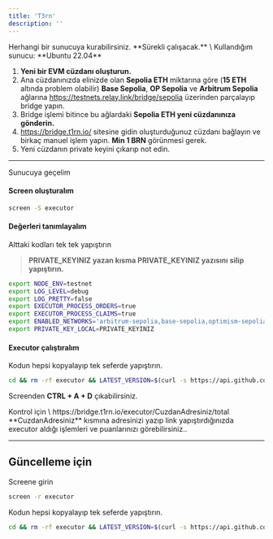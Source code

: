 ```yaml
---
title: 'T3rn'
description: ''
---
```


<Info>
Herhangi bir sunucuya kurabilirsiniz. **Sürekli çalışacak.** \
Kullandığım sunucu: **Ubuntu 22.04**
</Info>

1. **Yeni bir EVM cüzdanı oluşturun.**
2. Ana cüzdanınızda elinizde olan **Sepolia ETH** miktarına göre (**15 ETH** altında problem olabilir) **Base Sepolia**, **OP Sepolia** ve **Arbitrum Sepolia** ağlarına https://testnets.relay.link/bridge/sepolia üzerinden parçalayıp bridge yapın.
3. Bridge işlemi bitince bu ağlardaki **Sepolia ETH yeni cüzdanınıza gönderin.** 
4. https://bridge.t1rn.io/ sitesine gidin oluşturduğunuz cüzdanı bağlayın ve birkaç manuel işlem yapın. **Min 1 BRN** görünmesi gerek.
5. Yeni cüzdanın private keyini çıkarıp not edin.

---

Sunucuya geçelim

#### Screen oluşturalım

```bash
screen -S executor
```

#### Değerleri tanımlayalım
Alttaki kodları tek tek yapıştırın

> **PRIVATE_KEYINIZ yazan kısma PRIVATE_KEYINIZ yazısını silip yapıştırın.**

```bash
export NODE_ENV=testnet
export LOG_LEVEL=debug
export LOG_PRETTY=false
export EXECUTOR_PROCESS_ORDERS=true
export EXECUTOR_PROCESS_CLAIMS=true
export ENABLED_NETWORKS='arbitrum-sepolia,base-sepolia,optimism-sepolia,l1rn'
export PRIVATE_KEY_LOCAL=PRIVATE_KEYINIZ
```

#### Executor çalıştıralım

Kodun hepsi kopyalayıp tek seferde yapıştırın.

```bash
cd && rm -rf executor && LATEST_VERSION=$(curl -s https://api.github.com/repos/t3rn/executor-release/releases/latest | grep 'tag_name' | cut -d\" -f4) && EXECUTOR_URL="https://github.com/t3rn/executor-release/releases/download/${LATEST_VERSION}/executor-linux-${LATEST_VERSION}.tar.gz" && curl -L -o executor-linux-${LATEST_VERSION}.tar.gz $EXECUTOR_URL && tar -xzvf executor-linux-${LATEST_VERSION}.tar.gz && rm -rf executor-linux-${LATEST_VERSION}.tar.gz && cd executor/executor/bin || exit && ./executor
```

Screenden **CTRL + A + D** çıkabilirsiniz.

<Note>
Kontrol için \
https://bridge.t1rn.io/executor/CuzdanAdresiniz/total **CuzdanAdresiniz** kısmına adresinizi yazıp link yapıştırdığınızda executor aldığı işlemleri ve puanlarınızı görebilirsiniz..
</Note>

---

## Güncelleme için
Screene girin
```bash
screen -r executor
```

Kodun hepsi kopyalayıp tek seferde yapıştırın.
```bash
cd && rm -rf executor && LATEST_VERSION=$(curl -s https://api.github.com/repos/t3rn/executor-release/releases/latest | grep 'tag_name' | cut -d\" -f4) && EXECUTOR_URL="https://github.com/t3rn/executor-release/releases/download/${LATEST_VERSION}/executor-linux-${LATEST_VERSION}.tar.gz" && curl -L -o executor-linux-${LATEST_VERSION}.tar.gz $EXECUTOR_URL && tar -xzvf executor-linux-${LATEST_VERSION}.tar.gz && rm -rf executor-linux-${LATEST_VERSION}.tar.gz && cd executor/executor/bin || exit && ./executor
```
